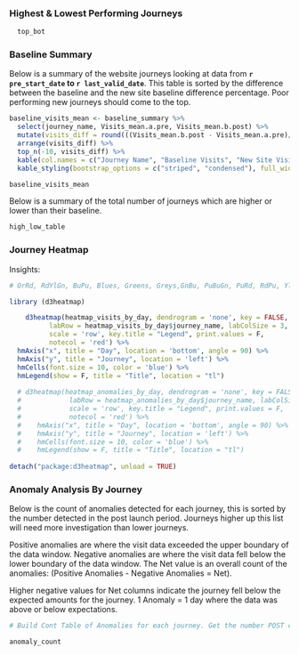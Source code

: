### Highest & Lowest Performing Journeys

```r
  top_bot
```

### Baseline Summary

Below is a summary of the website journeys looking at data from **`r pre_start_date` to `r last_valid_date`**. 
This table is sorted by the difference between the baseline and the new site baseline difference percentage.
Poor performing new journeys should come to the top.

```r
baseline_visits_mean <- baseline_summary %>% 
  select(journey_name, Visits_mean.a.pre, Visits_mean.b.post) %>% 
  mutate(visits_diff = round(((Visits_mean.b.post - Visits_mean.a.pre)/Visits_mean.a.pre)*100, digits = 1)) %>% 
  arrange(visits_diff) %>% 
  top_n(-10, visits_diff) %>% 
  kable(col.names = c("Journey Name", "Baseline Visits", "New Site Visits Avg.", "% Visits Diff.")) %>% 
  kable_styling(bootstrap_options = c("striped", "condensed"), full_width = F)

baseline_visits_mean

```

Below is a summary of the total number of journeys which are higher or lower than their baseline.

```r

high_low_table

```


### Journey Heatmap
Insights:


```r
# OrRd, RdYlGn, BuPu, Blues, Greens, Greys,GnBu, PuBuGn, PuRd, RdPu, YlGn,YlGnBu, YlOrBr, YlOrRd, Oranges, Purples, Reds

library (d3heatmap)

    d3heatmap(heatmap_visits_by_day, dendrogram = 'none', key = FALSE, col = 'RdYlGn', 
          labRow = heatmap_visits_by_day$journey_name, labColSize = 3,
          scale = 'row', key.title = "Legend", print.values = F,
          notecol = 'red') %>% 
  hmAxis("x", title = "Day", location = 'bottom', angle = 90) %>% 
  hmAxis("y", title = "Journey", location = 'left') %>% 
  hmCells(font.size = 10, color = 'blue') %>% 
  hmLegend(show = F, title = "Title", location = "tl")
  
  # d3heatmap(heatmap_anomalies_by_day, dendrogram = 'none', key = FALSE, col = 'RdPu', 
  #            labRow = heatmap_anomalies_by_day$journey_name, labColSize = 3,
  #            scale = 'row', key.title = "Legend", print.values = F,
  #            notecol = 'red') %>% 
  #    hmAxis("x", title = "Day", location = 'bottom', angle = 90) %>% 
  #    hmAxis("y", title = "Journey", location = 'left') %>% 
  #    hmCells(font.size = 10, color = 'blue') %>% 
  #    hmLegend(show = F, title = "Title", location = "tl")
    
detach("package:d3heatmap", unload = TRUE)
```

### Anomaly Analysis By Journey
Below is the count of anomalies detected for each journey, this is sorted by the number detected in the post launch period.
Journeys higher up this list will need more investigation than lower journeys.  

Positive anomalies are where the visit data exceeded the upper boundary of the data window.
Negative anomalies are where the visit data fell below the lower boundary of the data window.
The Net value is an overall count of the anomalies: (Positive Anomalies - Negative Anomalies = Net).

Higher negative values for Net columns indicate the journey fell below the expected amounts for the journey. 
1 Anomaly = 1 day where the data was above or below expectations.

```r
# Build Cont Table of Anomalies for each journey. Get the number POST change so identify biggest differences after the cut over.

anomaly_count

```


